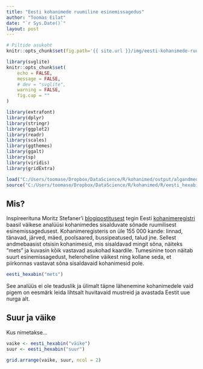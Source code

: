 ```yaml
---
title: "Eesti kohanimede ruumiline esinemissagedus"
author: "Toomas Eilat"
date: "`r Sys.Date()`"
layout: post
---
```


```r
# Piltide asukoht
knitr::opts_chunk$set(fig.path='{{ site.url }}/img/eesti-kohanimede-ruumiline-esinemissagedus-')
```

```r
library(svglite)
knitr::opts_chunk$set(
    echo = FALSE, 
    message = FALSE,
    # dev = "svglite",
    warning = FALSE,
    fig.cap = ""
)
```

```r
library(extrafont)
library(dplyr)
library(stringr)
library(ggplot2)
library(readr)
library(scales)
library(ggthemes)
library(ggalt)
library(sp)
library(viridis)
library(gridExtra)

load("C:/Users/toomase/Dropbox/DataScience/R/kohanimed/output/algandmed.RData")
source("C:/Users/toomase/Dropbox/DataScience/R/kohanimed/R/eesti_hexabin.R")

```

## Mis?
Inspireerituna Moritz Stefaner'i [blogipostitusest](http://truth-and-beauty.net/experiments/ach-ingen-zell/) tegin Eesti [kohanimeregistri](http://xgis.maaamet.ee/knravalik/) baasil väikese analüüsi kohanimedes sisalduvate sõnade ruumilisest esinemissagedusest. Kohanimeregisteris on üle 155 000 kande: linnad, tänavad, järved, mäed, poolsaared, bussipeatused, talud jne. Sellest andmebaasist otsisin kohanimesid, mis sisaldavad mingit sõna, näiteks "mets" ja kuvasin kõik vastavad asukohad kaardile. Tumesinine toon näitab suurt esinemissagedust, heleroheline väikest ning kollane seda, et piirkonnas vastavat sõna sisaldavaid kohanimesid pole.

```r
eesti_hexabin("mets")
```

See analüüs ei ole teaduslik ja ülimalt täpne lähenemine kohanimedele vaid pigem on eesmärk leida lihtsalt huvitavaid mustreid ja avastada Eestit uue nurga alt.

## Suur ja väike
Kus nimetakse...
```r
vaike <- eesti_hexabin("väike")
suur <- eesti_hexabin("suur")

grid.arrange(vaike, suur, ncol = 2)
```